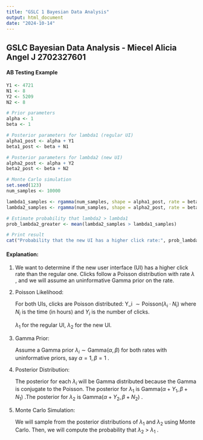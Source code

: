 ```yaml
---
title: "GSLC 1 Bayesian Data Analysis"
output: html_document
date: "2024-10-14"
---
```


## GSLC Bayesian Data Analysis - Miecel Alicia Angel J 2702327601

#### AB Testing Example

```r
Y1 <- 4721  
N1 <- 8     
Y2 <- 5209  
N2 <- 8     

# Prior parameters
alpha <- 1
beta <- 1

# Posterior parameters for lambda1 (regular UI)
alpha1_post <- alpha + Y1
beta1_post <- beta + N1

# Posterior parameters for lambda2 (new UI)
alpha2_post <- alpha + Y2
beta2_post <- beta + N2

# Monte Carlo simulation
set.seed(123)
num_samples <- 10000

lambda1_samples <- rgamma(num_samples, shape = alpha1_post, rate = beta1_post)
lambda2_samples <- rgamma(num_samples, shape = alpha2_post, rate = beta2_post)

# Estimate probability that lambda2 > lambda1
prob_lambda2_greater <- mean(lambda2_samples > lambda1_samples)

# Print result
cat("Probability that the new UI has a higher click rate:", prob_lambda2_greater, "\n")
```

#### Explanation:

1.  We want to determine if the new user interface (UI) has a higher click rate than the regular one. Clicks follow a Poisson distribution with rate $\lambda$ , and we will assume an uninformative Gamma prior on the rate.

2.  Poisson Likelihood:

    For both UIs, clicks are Poisson distributed: Y_i $\sim \text{Poisson}(\lambda_i \cdot N_i)$ where $N_i$ is the time (in hours) and $Y_i$ is the number of clicks.

    $\lambda_1$ for the regular UI, $\lambda_2$ for the new UI.

3.  Gamma Prior:

    Assume a Gamma prior $\lambda_i \sim \text{Gamma}(\alpha, \beta)$ for both rates with uninformative priors, say $\alpha = 1 , \beta = 1$ .

4.  Posterior Distribution:

    The posterior for each $\lambda_i$ will be Gamma distributed because the Gamma is conjugate to the Poisson. The posterior for $\lambda_1$ is $\text{Gamma}(\alpha + Y_1, \beta + N_1)$ .The posterior for $\lambda_2$ is $\text{Gamma}(\alpha + Y_2, \beta + N_2)$ .

5.  Monte Carlo Simulation:

    We will sample from the posterior distributions of $\lambda_1$ and $\lambda_2$ using Monte Carlo. Then, we will compute the probability that $\lambda_2$ \> $\lambda_1$ .
